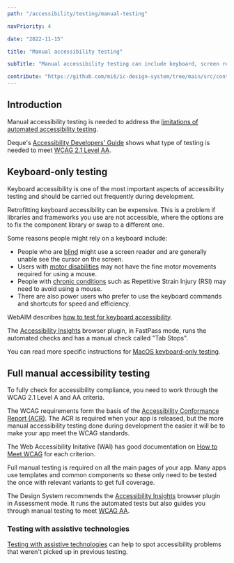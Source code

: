 ```yaml
---
path: "/accessibility/testing/manual-testing"

navPriority: 4

date: "2022-11-15"

title: "Manual accessibility testing"

subTitle: "Manual accessibility testing can include keyboard, screen reader and documentation checks."

contribute: "https://github.com/mi6/ic-design-system/tree/main/src/content/structured/accessibility/testing/manual-testing.mdx"
---
```



## Introduction

Manual accessibility testing is needed to address the [limitations of automated accessibility testing](/accessibility/testing/automated-testing-limitation).

Deque's [Accessibility Developers' Guide](https://dequeuniversity.com/checklists/web/guide) shows what type of testing is needed to meet [WCAG 2.1 Level AA](/accessibility/requirement/wcag).

## Keyboard-only testing

Keyboard accessibility is one of the most important aspects of accessibility testing and should be carried out frequently during development.

Retrofitting keyboard accessibility can be expensive. This is a problem if libraries and frameworks you use are not accessible, where the options are to fix the component library or swap to a different one.

Some reasons people might rely on a keyboard include:

- People who are [blind](/accessibility/needs/visual) might use a screen reader and are generally unable see the cursor on the screen.
- Users with [motor disabilities](/accessibility/needs/motor) may not have the fine motor movements required for using a mouse.
- People with [chronic conditions](/accessibility/needs/motor) such as Repetitive Strain Injury (RSI) may need to avoid using a mouse.
- There are also power users who prefer to use the keyboard commands and shortcuts for speed and efficiency.

WebAIM describes [how to test for keyboard accessibility](https://webaim.org/techniques/keyboard/).

The [Accessibility Insights](https://accessibilityinsights.io/docs/en/web/overview) browser plugin, in FastPass mode, runs the automated checks and has a manual check called "Tab Stops".

You can read more specific instructions for [MacOS keyboard-only testing](https://dequeuniversity.com/mac/keyboard-access-mac).

## Full manual accessibility testing

To fully check for accessibility compliance, you need to work through the WCAG 2.1 Level A and AA criteria.

The WCAG requirements form the basis of the [Accessibility Conformance Report (ACR)](/accessibility/documenting/conformance-report). The ACR is required when your app is released, but the more manual accessibility testing done during development the easier it will be to make your app meet the WCAG standards.

The Web Accessibility Initative (WAI) has good documentation on [How to Meet WCAG](https://www.w3.org/WAI/WCAG21/quickref/) for each criterion.

Full manual testing is required on all the main pages of your app. Many apps use templates and common components so these only need to be tested the once with relevant variants to get full coverage.

The Design System recommends the [Accessibility Insights](https://accessibilityinsights.io/docs/en/web/overview) browser plugin in Assessment mode. It runs the automated tests but also guides you through manual testing to meet [WCAG AA](/accessibility/requirement/wcag#level-aa).

<IcAlert
  variant="info"
  message="Once the application is released, it's recommended to do full manual testing for any big features or updates."
/>

### Testing with assistive technologies

[Testing with assistive technologies](/accessibility/testing/assistive-tech-testing) can help to spot accessibility problems that weren't picked up in previous testing.
